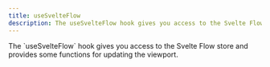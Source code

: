 ```yaml
---
title: useSvelteFlow
description: The useSvelteFlow hook gives you access to the Svelte Flow store and provides some functions for updating the viewport.
---
```





<ExampleLayout>
The `useSvelteFlow` hook gives you access to the Svelte Flow store and provides some functions for updating the viewport.

<RemoteCodeViewer
  route="examples/misc/use-svelte-flow"
  framework="svelte"
  activeFile="Flow.svelte"
/>

</ExampleLayout>
